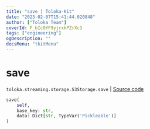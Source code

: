 ```yaml
---
title: "save | Toloka-Kit"
date: "2023-02-07T15:41:44.020848"
author: ["Toloka Team"]
coverId: F_bIcOYF9yjrxkPZrXc3
tags: ["engineering"]
ogDescription: ""
docsMenu: "tkitMenu"
---
```


# save
`toloka.streaming.storage.S3Storage.save` | [Source code](https://github.com/Toloka/toloka-kit/blob/v1.1.3/src/streaming/storage.py#L214)

```python
save(
    self,
    base_key: str,
    data: Dict[str, TypeVar('Pickleable')]
)
```
